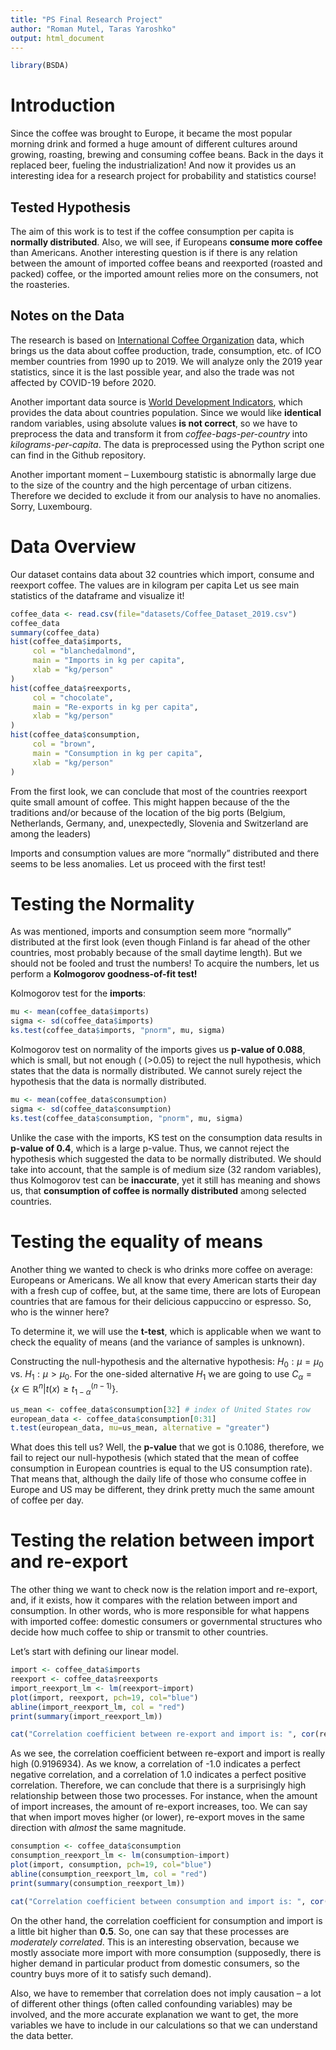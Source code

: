 ```yaml
---
title: "PS Final Research Project"
author: "Roman Mutel, Taras Yaroshko"
output: html_document
---
```


```r
library(BSDA)
```

# Introduction

Since the coffee was brought to Europe, it became the most popular morning drink and formed a huge amount of different cultures around growing, roasting, brewing and consuming coffee beans. Back in the days it replaced beer, fueling the industrialization! And now it provides us an interesting idea for a research project for probability and statistics course!

## Tested Hypothesis

The aim of this work is to test if the coffee consumption per capita is **normally distributed**. Also, we will see, if Europeans **consume more coffee** than Americans. Another interesting question is if there is any relation between the amount of imported coffee beans and reexported (roasted and packed) coffee, or the imported amount relies more on the consumers, not the roasteries.

## Notes on the Data

The research is based on [International Coffee Organization](https://www.ico.org/new_historical.asp?section=Statistics) data, which brings us the data about coffee production, trade, consumption, etc. of ICO member countries from 1990 up to 2019. We will analyze only the 2019 year statistics, since it is the last possible year, and also the trade was not affected by COVID-19 before 2020.

Another important data source is [World Development Indicators](https://data.worldbank.org/indicator/SP.POP.TOTL), which provides the data about countries population. Since we would like **identical** random variables, using absolute values **is not correct**, so we have to preprocess the data and transform it from *coffee-bags-per-country* into *kilograms-per-capita*. The data is preprocessed using the Python script one can find in the Github repository.

Another important moment -- Luxembourg statistic is abnormally large due to the size of the country and the high percentage of urban citizens. Therefore we decided to exclude it from our analysis to have no anomalies. Sorry, Luxembourg.

# Data Overview

Our dataset contains data about 32 countries which import, consume and reexport coffee. The values are in kilogram per capita Let us see main statistics of the dataframe and visualize it!

```r
coffee_data <- read.csv(file="datasets/Coffee_Dataset_2019.csv")
coffee_data
summary(coffee_data)
hist(coffee_data$imports,
     col = "blanchedalmond",
     main = "Imports in kg per capita",
     xlab = "kg/person"
)
hist(coffee_data$reexports,
     col = "chocolate",
     main = "Re-exports in kg per capita",
     xlab = "kg/person"
)
hist(coffee_data$consumption,
     col = "brown",
     main = "Consumption in kg per capita",
     xlab = "kg/person"
)
```

From the first look, we can conclude that most of the countries reexport quite small amount of coffee. This might happen because of the the traditions and/or because of the location of the big ports (Belgium, Netherlands, Germany, and, unexpectedly, Slovenia and Switzerland are among the leaders)

Imports and consumption values are more "normally" distributed and there seems to be less anomalies. Let us proceed with the first test!

# Testing the Normality

As was mentioned, imports and consumption seem more "normally" distributed at the first look (even though Finland is far ahead of the other countries, most probably because of the small daytime length). But we should not be fooled and trust the numbers! To acquire the numbers, let us perform a **Kolmogorov goodness-of-fit test!**

Kolmogorov test for the **imports**:

```r
mu <- mean(coffee_data$imports)
sigma <- sd(coffee_data$imports)
ks.test(coffee_data$imports, "pnorm", mu, sigma)
```

Kolmogorov test on normality of the imports gives us **p-value of 0.088**, which is small, but not enough ( (\>0.05) to reject the null hypothesis, which states that the data is normally distributed. We cannot surely reject the hypothesis that the data is normally distributed.

```r
mu <- mean(coffee_data$consumption)
sigma <- sd(coffee_data$consumption)
ks.test(coffee_data$consumption, "pnorm", mu, sigma)
```

Unlike the case with the imports, KS test on the consumption data results in **p-value of 0.4**, which is a large p-value. Thus, we cannot reject the hypothesis which suggested the data to be normally distributed. We should take into account, that the sample is of medium size (32 random variables), thus Kolmogorov test can be **inaccurate**, yet it still has meaning and shows us, that **consumption of coffee is normally distributed** among selected countries.

# Testing the equality of means

Another thing we wanted to check is who drinks more coffee on average: Europeans or Americans. We all know that every American starts their day with a fresh cup of coffee, but, at the same time, there are lots of European countries that are famous for their delicious cappuccino or espresso. So, who is the winner here?

To determine it, we will use the **t-test**, which is applicable when we want to check the equality of means (and the variance of samples is unknown).

Constructing the null-hypothesis and the alternative hypothesis: $H_0: \mu = \mu_0$ vs. $H_1: \mu > \mu_0$. For the one-sided alternative $H_1$ we are going to use $C_{\alpha} = \{x \in \mathbb{R}^n | t(x) \geq t_{1-\alpha}^{(n-1)}\}$.\

```r
us_mean <- coffee_data$consumption[32] # index of United States row
european_data <- coffee_data$consumption[0:31]
t.test(european_data, mu=us_mean, alternative = "greater")
```

What does this tell us? Well, the **p-value** that we got is 0.1086, therefore, we fail to reject our null-hypothesis (which stated that the mean of coffee consumption in European countries is equal to the US consumption rate). That means that, although the daily life of those who consume coffee in Europe and US may be different, they drink pretty much the same amount of coffee per day.

# Testing the relation between import and re-export

The other thing we want to check now is the relation import and re-export, and, if it exists, how it compares with the relation between import and consumption. In other words, who is more responsible for what happens with imported coffee: domestic consumers or governmental structures who decide how much coffee to ship or transmit to other countries.

Let's start with defining our linear model.

```r
import <- coffee_data$imports
reexport <- coffee_data$reexports
import_reexport_lm <- lm(reexport~import)
plot(import, reexport, pch=19, col="blue")
abline(import_reexport_lm, col = "red")
print(summary(import_reexport_lm))
```

```r
cat("Correlation coefficient between re-export and import is: ", cor(reexport, import))
```

As we see, the correlation coefficient between re-export and import is really high (0.9196934). As we know, a correlation of -1.0 indicates a perfect negative correlation, and a correlation of 1.0 indicates a perfect positive correlation. Therefore, we can conclude that there is a surprisingly high relationship between those two processes. For instance, when the amount of import increases, the amount of re-export increases, too. We can say that when import moves higher (or lower), re-export moves in the same direction with *almost* the same magnitude.

```r
consumption <- coffee_data$consumption
consumption_reexport_lm <- lm(consumption~import)
plot(import, consumption, pch=19, col="blue")
abline(consumption_reexport_lm, col = "red")
print(summary(consumption_reexport_lm))
```

```r
cat("Correlation coefficient between consumption and import is: ", cor(consumption, import))
```

On the other hand, the correlation coefficient for consumption and import is a little bit higher than **0.5**. So, one can say that these processes are *moderately* *correlated*. This is an interesting observation, because we mostly associate more import with more consumption (supposedly, there is higher demand in particular product from domestic consumers, so the country buys more of it to satisfy such demand).

Also, we have to remember that correlation does not imply causation -- a lot of different other things (often called confounding variables) may be involved, and the more accurate explanation we want to get, the more variables we have to include in our calculations so that we can understand the data better.
